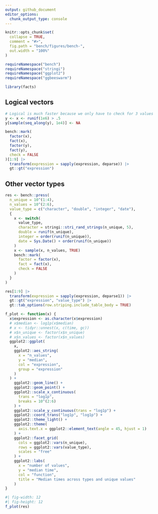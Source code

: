 ```yaml
---
output: github_document
editor_options: 
  chunk_output_type: console
---
```


<!-- bench/bench.md is generated from bench/bench.Rmd. Please edit that file -->

```r
knitr::opts_chunk$set(
  collapse = TRUE,
  comment = "#>",
  fig.path = "bench/figures/bench-",
  out.width = "100%"
)

requireNamespace("bench")
requireNamespace("stringi")
requireNamespace("ggplot2")
requireNamespace("ggbeeswarm")
```

```r
library(facts)
```

## Logical vectors

```r
# Logical is much faster because we only have to check for 3 values
y <- x <- runif(1e6) > .5
y[sample(seq_along(y), 1e4)] <- NA

bench::mark(
  factor(x),
  fact(x),
  factor(y),
  fact(y),
  check = FALSE
)[1:9] |> 
  transform(expression = sapply(expression, deparse)) |> 
  gt::gt("expression")
```

## Other vector types

```r
res <- bench::press(
  n_unique = 10^(1:4),
  n_values = 10^(2:6),
  value_type = c("character", "double", "integer", "date"),
  {
    x <- switch(
      value_type,
      character = stringi::stri_rand_strings(n_unique, 5),
      double = runif(n_unique),
      integer = order(runif(n_unique)),
      date = Sys.Date() + order(runif(n_unique))
    )
    x <- sample(x, n_values, TRUE)
    bench::mark(
      factor = factor(x),
      fact = fact(x),
      check = FALSE
    )
  }
)
```


```r
res[1:9] |> 
  transform(expression = sapply(expression, deparse1)) |> 
  gt::gt("expression", "value_type") |> 
  gt::tab_options(row.striping.include_table_body = TRUE)
```


```r
f_plot <- function(x) {
  x$expression <- as.character(x$expression)
  # x$median <- log1p(x$median)
  # x <- tidyr::unnest(x, c(time, gc))
  # x$n_unique <- factor(x$n_unique)
  # x$n_values <- factor(x$n_values)
  ggplot2::ggplot(
    x, 
    ggplot2::aes_string(
      x = "n_values", 
      y = "median",
      col = "expression",
      group = "expression"
    )
  ) +
    ggplot2::geom_line() +
    ggplot2::geom_point() +
    ggplot2::scale_x_continuous(
      trans = "log1p",
      breaks = 10^(2:6)
    ) +
    ggplot2::scale_y_continuous(trans = "log1p") +
    ggplot2::coord_trans("log1p", "log1p") +
    ggplot2::theme_light() +
    ggplot2::theme(
      axis.text.x = ggplot2::element_text(angle = 45, hjust = 1)
    ) +
    ggplot2::facet_grid(
      cols = ggplot2::vars(n_unique),
      rows = ggplot2::vars(value_type),
      scales = "free"
    ) +
    ggplot2::labs(
      x = "number of values",
      y = "median time",
      col = "function",
      title = "Median times across types and unique values"
    )
}
```


```r
#| fig-width: 12
#| fig-height: 12
f_plot(res)
```
